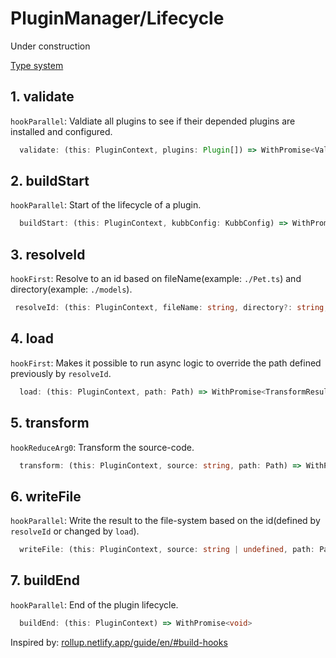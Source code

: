 
# PluginManager/Lifecycle

<Callout type="warning">
 Under construction
</Callout>

[Type system](https://github.com/stijnvanhulle/kubb/blob/main/packages/core/src/types.ts)


## 1. validate

`hookParallel`: Valdiate all plugins to see if their depended plugins are installed and configured.

```typescript
  validate: (this: PluginContext, plugins: Plugin[]) => WithPromise<ValidationResult>
```

## 2. buildStart

`hookParallel`: Start of the lifecycle of a plugin.

```typescript
  buildStart: (this: PluginContext, kubbConfig: KubbConfig) => WithPromise<void>
```

## 3. resolveId

`hookFirst`: Resolve to an id based on fileName(example: `./Pet.ts`) and directory(example: `./models`). 

```typescript
 resolveId: (this: PluginContext, fileName: string, directory?: string, options?: Record<string, any>) => string | null | undefined
```

## 4. load

`hookFirst`: Makes it possible to run async logic to override the path defined previously by `resolveId`.

```typescript
  load: (this: PluginContext, path: Path) => WithPromise<TransformResult | null>
```

## 5. transform

`hookReduceArg0`: Transform the source-code.

```typescript
  transform: (this: PluginContext, source: string, path: Path) => WithPromise<TransformResult>
```

## 6. writeFile

`hookParallel`: Write the result to the file-system based on the id(defined by `resolveId` or changed by `load`).

```typescript
  writeFile: (this: PluginContext, source: string | undefined, path: Path) => WithPromise<void>
```

## 7. buildEnd

`hookParallel`: End of the plugin lifecycle.

```typescript
  buildEnd: (this: PluginContext) => WithPromise<void>
```

Inspired by: [rollup.netlify.app/guide/en/#build-hooks](https://deploy-preview-230--rollup.netlify.app/guide/en/#build-hooks)